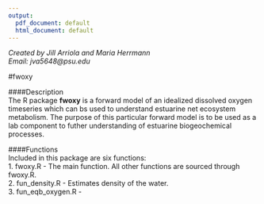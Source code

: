```yaml
---
output:
  pdf_document: default
  html_document: default
---
```

*Created by Jill Arriola and Maria Herrmann*  
*Email: jva5648@psu.edu*

#fwoxy  

####Description  
The R package **fwoxy** is a forward model of an idealized dissolved oxygen timeseries which can bs used to understand estuarine net ecosystem metabolism. The purpose of this particular forward model is to be used as a lab component to futher understanding of estuarine biogeochemical processes.  

####Functions  
Included in this package are six functions:  
1. fwoxy.R - The main function. All other functions are sourced through fwoxy.R.  
2. fun_density.R - Estimates density of the water.  
3. fun_eqb_oxygen.R - 
